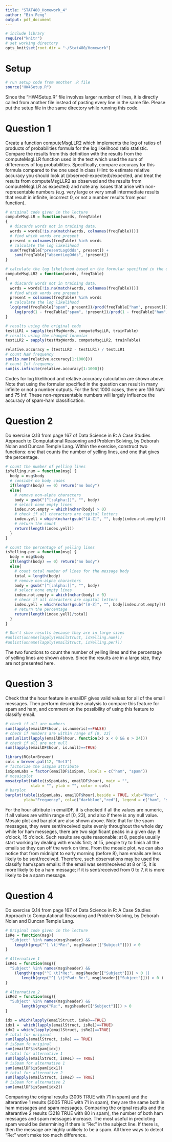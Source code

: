 ```yaml
---
title: "STAT480_Homework_4"
author: "Bin Feng"
output: pdf_document
---
```


```r
# include library
require("knitr")
# set working directory
opts_knit$set(root.dir = "~/Stat480/Homework")
```
# Setup
```r
# run setup code from another .R file
source("HW4Setup.R") 
```
Since the "HW4Setup.R" file involves larger number of lines, it is directly called from another file instead of pasting every line in the same file. Please put the setup file in the same directory while running this code. 

# Question 1
Create a function computeMsgLLR2 which implements the log of ratios of products of probabilities formula for the log likelihood ratio statistic. Compare the results from this definition with the results from the computeMsgLLR function used in the text which used the sum of differences of log probabilities. 
Specifically, compare accuracy for this formula compared to the one used in class (Hint: to estimate relative accuracy you should look at (observed-expected)/expected, and treat the results from computeMsgLLR2 as observed and the results from computeMsgLLR as expected) and note any issues that arise with non-representable numbers (e.g. very large or very small intermediate results that result in infinite, incorrect 0, or not a number results from your function).
```r
# original code given in the lecture
computeMsgLLR = function(words, freqTable) 
{
  # discards words not in training data.
  words = words[!is.na(match(words, colnames(freqTable)))]
  # find which words are present
  present = colnames(freqTable) %in% words
  # calculate the log likelihood
  sum(freqTable["presentLogOdds", present]) +
    sum(freqTable["absentLogOdds", !present])
}

# calculate the log likelihood based on the formular specified in the question
computeMsgLLR2 = function(words, freqTable) 
{
  # discards words not in training data.
  words = words[!is.na(match(words, colnames(freqTable)))]
  # find which words are present
  present = colnames(freqTable) %in% words
  # calculate the log likelihood
  log(prod(freqTable["spam", present])/prod(freqTable["ham", present])) +
    log(prod(1 - freqTable["spam", !present])/prod(1 - freqTable["ham", !present])) 
}

# results using the original code
testLLR1 = sapply(testMsgWords, computeMsgLLR, trainTable)
# results using the changed formular
testLLR2 = sapply(testMsgWords, computeMsgLLR2, trainTable)

relative.accuracy = (testLLR2 - testLLR1) / testLLR1
# count NaN frequency
sum(is.nan(relative.accuracy[1:1000]))
# count Inf frequency
sum(is.infinite(relative.accuracy[1:1000]))
```
Codes for log likelihood  and relative accuracy calculation are shown above. Note that using the formular specified in the question can result in many infinite or not a number outputs. For the first 1000 cases, there are 136 NaN and 75 Inf. These non-representable numbers will largely influence the accuracy of spam-ham classification. 

# Question 2
Do exercise Q.13 from page 167 of Data Science in R: A Case Studies Approach to Computational Reasoning and Problem Solving, by Deborah Nolan and Duncan Temple Lang. Within the exercise, construct two functions: one that counts the number of yelling lines, and one that gives the percentage.
```r
# count the number of yelling lines
isYelling.num = function(msg) {
  body = msg$body
  # consider no body cases
  if(length(body) == 0) return("no body")
  else{
    # remove non-alpha characters
    body = gsub("[^[:alpha:]]", "", body)
    # select none empty lines
    index.not.empty = which(nchar(body) > 0)
    # check if all characters are capital letters
    index.yell = which(nchar(gsub("[A-Z]", "", body[index.not.empty])) < 1)
    # return the count
    return(length(index.yell))
  }
}

# count the percentage of yelling lines
isYelling.per = function(msg) {
  body = msg$body
  if(length(body) == 0) return("no body")
  else{
    # count total number of lines for the message body
    total = length(body)
    # remove non-alpha characters
    body = gsub("[^[:alpha:]]", "", body)
    # select none empty lines
    index.not.empty = which(nchar(body) > 0)
    # check if all characters are capital letters
    index.yell = which(nchar(gsub("[A-Z]", "", body[index.not.empty])) < 1)
    # return the percentage
    return(length(index.yell)/total)
  }
}

# Don't show results because they are in large sizes
#unlist(unname(lapply(emailStruct, isYelling.num)))
#unlist(unname(lapply(emailStruct, isYelling.per)))
```
The two functions to count the number of yelling lines and the percentage of yelling lines are shown above. Since the results are in a large size, they are not presented here.

# Question 3
Check that the hour feature in emailDF gives valid values for all of the email messages. Then perform descriptive analysis to compare this feature for spam and ham, and comment on the possibility of using this feature to classify email.
```r
# check if all are numbers
sum(lapply(emailDF$hour, is.numeric)==FALSE)
# check if numbers are within range of [0, 23]
sum(unlist(lapply(emailDF$hour, function(x) x < 0 && x > 24)))
# check if all are not null
sum(lapply(emailDF$hour, is.null)==TRUE)

library(RColorBrewer)
cols = brewer.pal(12, "Set3")
# factorize the isSpam attribute
isSpamLabs = factor(emailDF$isSpam, labels = c("ham", "spam"))
# mosaicplot
mosaicplot(table(isSpamLabs, emailDF$hour), main = "",
           xlab = "", ylab = "", color = cols)
# barplot
barplot(table(isSpamLabs, emailDF$hour),beside = TRUE, xlab="Hour", 
        ylab="Frequency", col=c("darkblue","red"), legend = c("ham", "spam"))

```
For the hour attribute in emailDF, it is checked if all the values are numeric, if all values are within range of [0, 23], and also if there is any null value. Mosaic plot and bar plot are also shown above. Note that for the spam messages, they were sent/received quite evenly throughout the whole day while for ham messeges, there are two significant peaks in a given day: 8 o'clock, 15 o'clock. Such results are quite reasonable: at 8, people usually start working by dealing with emails first; at 15, people try to finish all the emails so they can off the work on time. From the mosaic plot, we can also notice that from midnight to early morning (before 8), ham emails are less likely to be sent/received. Therefore, such observations may be used the classify ham/spam emails: if the email was sent/received at 8 or 15, it is more likely to be a ham message; if it is sent/received from 0 to 7, it is more likely to be a spam message.

# Question 4
Do exercise Q.14 from page 167 of Data Science in R: A Case Studies Approach to Computational Reasoning and Problem Solving, by Deborah Nolan and Duncan Temple Lang.
```r
# Original code given in the lecture
isRe = function(msg){
  "Subject" %in% names(msg$header) && 
    length(grep("^[ \t]*Re:", msg$header[["Subject"]])) > 0
}

# Alternative 1
isRe1 = function(msg){
  "Subject" %in% names(msg$header) && 
    (length(grep("^[ \t]*Re:", msg$header[["Subject"]])) > 0 || 
       length(grep("^[ \t]*Fwd: Re:", msg$header[["Subject"]])) > 0 ) 
}

# Alternative 2
isRe2 = function(msg){
  "Subject" %in% names(msg$header) && 
       length(grep("Re:", msg$header[["Subject"]])) > 0 
}

idx = which(lapply(emailStruct, isRe)==TRUE)
idx1 =  which(lapply(emailStruct, isRe1)==TRUE)
idx2 = which(lapply(emailStruct, isRe2)==TRUE)
# total for original
sum(lapply(emailStruct, isRe) == TRUE)
# isSpam fo original
sum(emailDF$isSpam[idx])
# total for alternative 1
sum(lapply(emailStruct, isRe1) == TRUE)
# isSpam for alternative 1
sum(emailDF$isSpam[idx1])
# total for alternative 2
sum(lapply(emailStruct, isRe2) == TRUE)
# isSpam for alternative 2
sum(emailDF$isSpam[idx2])

```
Comparing the orignal results (3005 TRUE with 71 in spam) and the alterantive 1 results (3005 TRUE with 71 in spam), they are the same both in ham messages and spam messages. Comparing the orignal results and the alterantive 2 results (3218 TRUE with 80 in spam), the number of both ham messages and spam messages increase. The most useful in predicting spam would be determining if there is "Re:" in the subject line. If there is, then the message are highly unlikely to be a spam. All three ways to detect "Re:" won't make too much difference. 




